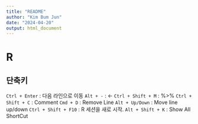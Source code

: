 ```yaml
---
title: "README"
author: "Kim Bum Jun"
date: "2024-04-20"
output: html_document
---
```


# R 

## 단축키

`Ctrl + Enter` : 다음 라인으로 이동
`Alt + -` : <- 
`Ctrl + Shift + M` : %>%
`Ctrl + Shift + C` : Comment
`Cmd + D` : Remove Line
`Alt + Up/Down` : Move line up/down
`Ctrl + Shift + F10` : R 세션을 새로 시작.
`Alt + Shift + K` : Show All ShortCut